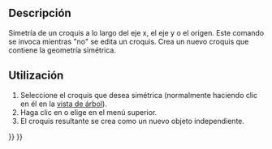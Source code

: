 <languages/>

<div class="mw-translate-fuzzy">
{{Docnav/es
|[[Sketcher_MergeSketches/es|Fusionar bocetos]]
|[[Sketcher_CreatePoint/es|Punto]]
|[[Sketcher_Workbench/es|Croquizador]]
|IconL=Sketcher_MergeSketches.svg‎
|IconR=Sketcher_CreatePoint.svg
|IconC=Workbench_Sketcher.svg
}}
</div>

<div class="mw-translate-fuzzy">
{{GuiCommand/es
|Name=Sketcher MirrorSketch
|Name/es=Croquizador SimetríaCroquis
|MenuLocation=Croquis → SimetríaCroquis
|Workbenches=[[Sketcher_Workbench/es|Croquizador]]
|Version=0.16
}}
</div>

<span id="Description"></span>
==Descripción==

<div class="mw-translate-fuzzy">
Simetría de un croquis a lo largo del eje x, el eje y o el origen. Este comando se invoca mientras "no" se edita un croquis. Crea un nuevo croquis que contiene la geometría simétrica.
</div>

<span id="Usage"></span>
==Utilización==

<div class="mw-translate-fuzzy">
#Seleccione el croquis que desea simétrica (normalmente haciendo clic en él en la [[Tree_view/es|vista de árbol]]).
#Haga clic en {{Button|[[File:Sketcher_MirrorSketch.svg|16px]] [[Sketcher_MirrorSketch/es|Simetría Croquis]]}} o elige {{MenuCommand|Croquis → [[File:Sketcher_MirrorSketch.svg|16px]] [[Sketcher_MirrorSketch/es|Simetría Croquis]]}} en el menú superior.
#El croquis resultante se crea como un nuevo objeto independiente.
</div>


<div class="mw-translate-fuzzy">
{{Docnav/es
|[[Sketcher_MergeSketches/es|Fusionar bocetos]]
|[[Sketcher_CreatePoint/es|Punto]]
|[[Sketcher_Workbench/es|Croquizador]]
|IconL=Sketcher_MergeSketches.svg‎
|IconR=Sketcher_CreatePoint.svg
|IconC=Workbench_Sketcher.svg
}}
</div>

{{Sketcher Tools navi{{#translation:}}}}
{{Userdocnavi{{#translation:}}}}